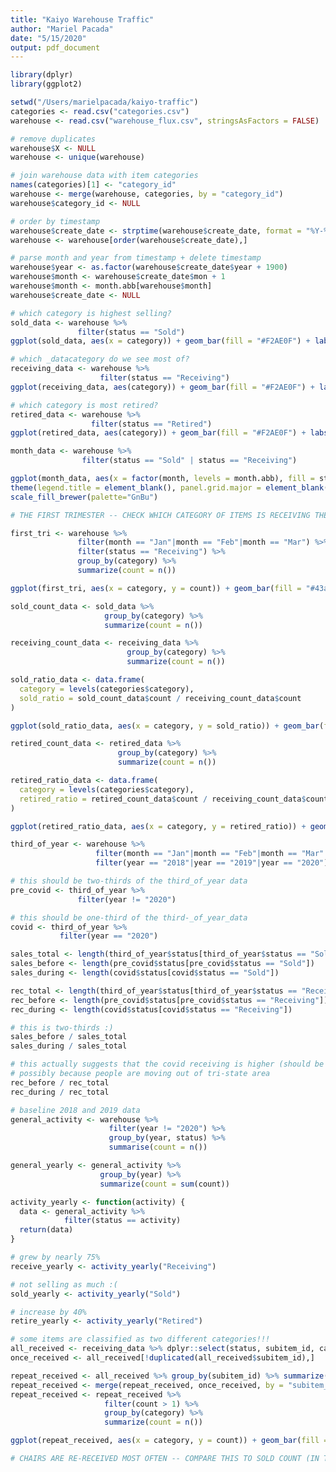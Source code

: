 ```yaml
---
title: "Kaiyo Warehouse Traffic"
author: "Mariel Pacada"
date: "5/15/2020"
output: pdf_document
---
```


```r
library(dplyr)
library(ggplot2)
```

```r
setwd("/Users/marielpacada/kaiyo-traffic")
categories <- read.csv("categories.csv") 
warehouse <- read.csv("warehouse_flux.csv", stringsAsFactors = FALSE)

# remove duplicates 
warehouse$X <- NULL
warehouse <- unique(warehouse)

# join warehouse data with item categories
names(categories)[1] <- "category_id"
warehouse <- merge(warehouse, categories, by = "category_id")
warehouse$category_id <- NULL

# order by timestamp
warehouse$create_date <- strptime(warehouse$create_date, format = "%Y-%m-%d %H:%M:%S")
warehouse <- warehouse[order(warehouse$create_date),]

# parse month and year from timestamp + delete timestamp
warehouse$year <- as.factor(warehouse$create_date$year + 1900)
warehouse$month <- warehouse$create_date$mon + 1
warehouse$month <- month.abb[warehouse$month]
warehouse$create_date <- NULL
```

```r
# which category is highest selling?
sold_data <- warehouse %>% 
               filter(status == "Sold")
ggplot(sold_data, aes(x = category)) + geom_bar(fill = "#F2AE0F") + labs(title = "Sold")

# which _datacategory do we see most of?
receiving_data <- warehouse %>%
                    filter(status == "Receiving")
ggplot(receiving_data, aes(category)) + geom_bar(fill = "#F2AE0F") + labs(title = "Receiving")

# which category is most retired?
retired_data <- warehouse %>% 
                  filter(status == "Retired")
ggplot(retired_data, aes(category)) + geom_bar(fill = "#F2AE0F") + labs(title= "Retired")
```

```r
month_data <- warehouse %>% 
                filter(status == "Sold" | status == "Receiving")

ggplot(month_data, aes(x = factor(month, levels = month.abb), fill = status)) + geom_bar(position = position_dodge()) + labs(title = "Activity per month") +
theme(legend.title = element_blank(), panel.grid.major = element_blank(), panel.grid.minor = element_blank(), panel.background = element_blank(), axis.line = element_line(colour = "grey")) +
scale_fill_brewer(palette="GnBu")

# THE FIRST TRIMESTER -- CHECK WHICH CATEGORY OF ITEMS IS RECEIVING THE MOST -- SUGGEST THAT YOU COULD BE MORE SELECTIVE ABOUT THIS -- AND THEN RELATE THIS WITH RETIRED RATIO
```

```r
first_tri <- warehouse %>% 
               filter(month == "Jan"|month == "Feb"|month == "Mar") %>% 
               filter(status == "Receiving") %>% 
               group_by(category) %>% 
               summarize(count = n())

ggplot(first_tri, aes(x = category, y = count)) + geom_bar(fill = "#43ad26", stat = "identity") + labs(title = "First Trimester Receiving")

```

```r
sold_count_data <- sold_data %>%
                     group_by(category) %>% 
                     summarize(count = n())

receiving_count_data <- receiving_data %>% 
                          group_by(category) %>% 
                          summarize(count = n())

sold_ratio_data <- data.frame(
  category = levels(categories$category),
  sold_ratio = sold_count_data$count / receiving_count_data$count
)

ggplot(sold_ratio_data, aes(x = category, y = sold_ratio)) + geom_bar(fill = "#F2AE0F", stat = "identity") + labs(title = "Sold Ratio") 
```

```r
retired_count_data <- retired_data %>%
                        group_by(category) %>% 
                        summarize(count = n())

retired_ratio_data <- data.frame(
  category = levels(categories$category),
  retired_ratio = retired_count_data$count / receiving_count_data$count
)

ggplot(retired_ratio_data, aes(x = category, y = retired_ratio)) + geom_bar(fill = "#F2AE0F", stat = "identity") + labs(title = "Retired Ratio")

```

```r
third_of_year <- warehouse %>% 
                   filter(month == "Jan"|month == "Feb"|month == "Mar"|month == "Apr") %>%
                   filter(year == "2018"|year == "2019"|year == "2020")

# this should be two-thirds of the third_of_year data
pre_covid <- third_of_year %>% 
               filter(year != "2020")

# this should be one-third of the third-_of_year_data
covid <- third_of_year %>% 
           filter(year == "2020")

```

```r
sales_total <- length(third_of_year$status[third_of_year$status == "Sold"])
sales_before <- length(pre_covid$status[pre_covid$status == "Sold"])
sales_during <- length(covid$status[covid$status == "Sold"])

rec_total <- length(third_of_year$status[third_of_year$status == "Receiving"])
rec_before <- length(pre_covid$status[pre_covid$status == "Receiving"])
rec_during <- length(covid$status[covid$status == "Receiving"])

# this is two-thirds :) 
sales_before / sales_total
sales_during / sales_total

# this actually suggests that the covid receiving is higher (should be 1/3 but is 1/2)
# possibly because people are moving out of tri-state area 
rec_before / rec_total
rec_during / rec_total
```

```r
# baseline 2018 and 2019 data
general_activity <- warehouse %>% 
                      filter(year != "2020") %>% 
                      group_by(year, status) %>% 
                      summarise(count = n())

general_yearly <- general_activity %>% 
                    group_by(year) %>% 
                    summarize(count = sum(count))

activity_yearly <- function(activity) {
  data <- general_activity %>%
            filter(status == activity)
  return(data)
}

# grew by nearly 75% 
receive_yearly <- activity_yearly("Receiving")

# not selling as much :( 
sold_yearly <- activity_yearly("Sold")

# increase by 40%
retire_yearly <- activity_yearly("Retired")
```

```r
# some items are classified as two different categories!!!
all_received <- receiving_data %>% dplyr::select(status, subitem_id, category)
once_received <- all_received[!duplicated(all_received$subitem_id),]

repeat_received <- all_received %>% group_by(subitem_id) %>% summarize(count = n())
repeat_received <- merge(repeat_received, once_received, by = "subitem_id")
repeat_received <- repeat_received %>% 
                     filter(count > 1) %>% 
                     group_by(category) %>% 
                     summarize(count = n())

ggplot(repeat_received, aes(x = category, y = count)) + geom_bar(fill = "#43ad26", stat = "identity") + labs(title = "Which category is most re-received?")

# CHAIRS ARE RE-RECEIVED MOST OFTEN -- COMPARE THIS TO SOLD COUNT (IN THE BEGINNING) 
```
